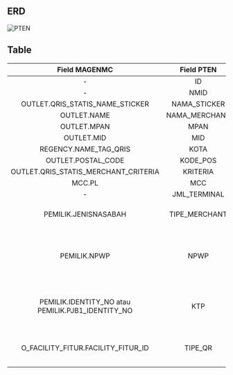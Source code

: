 ## ERD
![PTEN](/img/dokumen_magenta/pten.png)

## Table
|                   Field MAGENMC                   |   Field PTEN  |                                                                Value                                                               |
|:-------------------------------------------------:|:-------------:|:----------------------------------------------------------------------------------------------------------------------------------:|
| -                                                 | ID            | Auto Increment                                                                                                                     |
| -                                                 | NMID          | diisi oleh PTEN                                                                                                                    |
| OUTLET.QRIS_STATIS_NAME_STICKER                   | NAMA_STICKER  |                                                                                                                                    |
| OUTLET.NAME                                       | NAMA_MERCHANT |                                                                                                                                    |
| OUTLET.MPAN                                       | MPAN          |                                                                                                                                    |
| OUTLET.MID                                        | MID           |                                                                                                                                    |
| REGENCY.NAME_TAG_QRIS                             | KOTA          |                                                                                                                                    |
| OUTLET.POSTAL_CODE                                | KODE_POS      |                                                                                                                                    |
| OUTLET.QRIS_STATIS_MERCHANT_CRITERIA              | KRITERIA      |                                                                                                                                    |
| MCC.PL                                            | MCC           |                                                                                                                                    |
| -                                                 | JML_TERMINAL  | 1                                                                                                                                  |
| PEMILIK.JENISNASABAH                              | TIPE_MERCHANT | "1" --> JENIS NASABAH = I "2" --> JENISNASABAH = O                                                                                 |
| PEMILIK.NPWP                                      | NPWP          | IF PEMILIK.ISNPWP = 0 MCC.PL = '8661' OR mcc.PL = '8398' OR mcc.PL = '8699'  Maka, akan diisi dengan "NI_ \|\| MERCHANT.NONPROFIT" |
| PEMILIK.IDENTITY_NO atau PEMILIK.PJB1_IDENTITY_NO | KTP           | Akan mengambil IDENTITY_NO jika JENISNASABAH = I dan sebaliknya jika JENISNASABAH = O                                              |
| O_FACILITY_FITUR.FACILITY_FITUR_ID                | TIPE_QR       | "D" --> FACILITY_FITUR_ID = 81 "S" --> FACILITY_FITUR_ID = 82                                                                      |